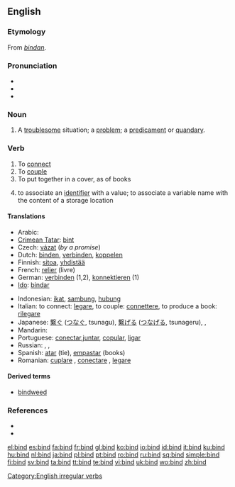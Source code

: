 {{wikipedia|dab=bind}}
==English==

===Etymology===
From {{etyl|ang}} ''[[bindan]]''.

===Pronunciation===
* {{IPA|/bʌɪnd/}}
* {{audio|en-us-bind.ogg|Audio (US)}}
* {{rhymes|aɪnd}}

===Noun===
{{en-noun}}

# A [[troublesome]] situation; a [[problem]]; a [[predicament]] or [[quandary]].

===Verb===
{{en-verb|binds|binding|'''[[bound]]''' or rarely '''[[bounden]]'''}}

# To [[connect]]
# To [[couple]]
# To put together in a cover, as of books
# {{computing}} to associate an [[identifier]] with a value; to associate a variable name with the content of a storage location

====Translations====
{{trans-top|connect}}
* Arabic: {{t|ar|ربط|tr=rabaTa|sc=Arab}}
* [[Crimean Tatar]]: [[bint#Crimean Tatar|bint]]
* Czech: [[vázat]] (''by a promise'')
* Dutch: [[binden]], [[verbinden]], [[koppelen]]
* Finnish: [[sitoa]], [[yhdistää]]
* French: [[relier]] (livre)
* German: [[verbinden]] (1,2), [[konnektieren]] (1)
* [[Ido]]: [[bindar]]
{{trans-mid}}
* Indonesian: [[ikat]], [[sambung]], [[hubung]]
* Italian: to connect: [[legare]], to couple: [[connettere]], to produce a book: [[rilegare]]
* Japanese: [[繋ぐ]] ([[つなぐ]], tsunagu), [[繋げる]] ([[つなげる]], tsunageru),  {{t|ja|縛る|tr=shibaru|sc=Jpan}},  {{t|ja|結ぶ|tr=musubu|sc=Jpan}}
* Mandarin: {{t|zh|捆|tr=kǔn}}
* Portuguese: [[conectar]],[[juntar]], [[copular]], [[ligar]]
* Russian: {{qualifier|imperfective}} {{t|ru|вязать|tr=vjazát'|sc=Cyrl}},  {{qualifier|imperfective}} {{t|ru|связывать|tr=svjázyvat'|sc=Cyrl}},  {{qualifier|perfective}} {{t|ru|связать|tr=svjazát'|sc=Cyrl}}
* Spanish: [[atar]] (tie), [[empastar]] (books)
* Romanian: [[cuplare]] , [[conectare]] , [[legare]]
{{trans-bottom}}

====Derived terms====
* [[bindweed]]

===References===
* {{R:Century 1911}}
* {{R:Webster 1913}}

[[Category:English irregular verbs]]

[[el:bind]]
[[es:bind]]
[[fa:bind]]
[[fr:bind]]
[[gl:bind]]
[[ko:bind]]
[[io:bind]]
[[id:bind]]
[[it:bind]]
[[ku:bind]]
[[hu:bind]]
[[nl:bind]]
[[ja:bind]]
[[pl:bind]]
[[pt:bind]]
[[ro:bind]]
[[ru:bind]]
[[sq:bind]]
[[simple:bind]]
[[fi:bind]]
[[sv:bind]]
[[ta:bind]]
[[tt:bind]]
[[te:bind]]
[[vi:bind]]
[[uk:bind]]
[[wo:bind]]
[[zh:bind]]